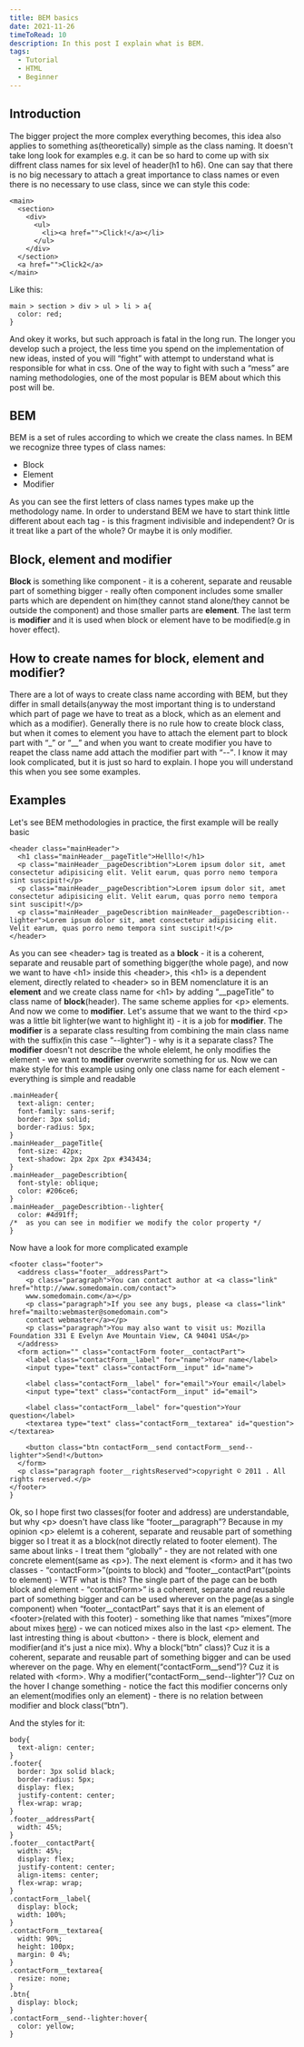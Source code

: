 ```yaml
---
title: BEM basics
date: 2021-11-26
timeToRead: 10
description: In this post I explain what is BEM.
tags:
  - Tutorial
  - HTML
  - Beginner
---
```

<article>
    <h2>Introduction</h2>
    <p>The bigger project the more complex everything becomes, this idea also applies to something as(theoretically) simple as the class naming. It doesn't take long look for examples e.g. it can be so hard to come up with six diffrent class names for six level of header(h1 to h6). One can say that there is no big necessary to attach a great importance to class names or even there is no necessary to use class, since we can style this code:</p>

```html:title=example-1
<main>
  <section>
    <div>
      <ul>
        <li><a href="">Click!</a></li>
      </ul>
    </div>
  </section>
  <a href="">Click2</a>
</main>
```

<p>Like this:</p>

```css:title=example-2
main > section > div > ul > li > a{
  color: red;
}
```

<p>And okey it works, but such approach is fatal in the long run. The longer you develop such a project, the less time you spend on the implementation of new ideas, insted of you will <q>fight</q> with attempt to understand what is responsible for what in css. One of the way to fight with such a <q>mess</q> are naming methodologies, one of the most popular is BEM about which this post will be.</p>

</article>

<article>
  <h2>BEM</h2>
  <p>BEM is a set of rules according to which we create the class names. In BEM we recognize three types of class names:</p>
  <ul>
    <li>Block</li>
    <li>Element</li>
    <li>Modifier</li>
  </ul>

  <p>As you can see the first letters of class names types make up the methodology name. In order to understand BEM we have to start think little different about each tag - is this fragment indivisible and independent? Or is it treat like a part of the whole? Or maybe it is only modifier.</p>
</article>

<article>
  <h2>Block, element and modifier</h2>
  <p><strong>Block</strong> is something like component - it is a coherent, separate and reusable part of something bigger - really often component includes some smaller parts which are dependent on him(they cannot stand alone/they cannot be outside the component) and those smaller parts are <strong>element</strong>. The last term is <strong>modifier</strong> and it is used when block or element have to be modified(e.g in hover effect).</p>
</article>

<article>
  <h2>How to create names for block, element and modifier?</h2>
  <p>There are a lot of ways to create class name according with BEM, but they differ in small details(anyway the most important thing is to understand which part of page we have to treat as a block, which as an element and which as a modifier). Generally there is no rule how to create block class, but when it comes to element you have to attach the element part to block part with <q>_</q> or <q>__</q> and when you want to create modifier you have to reapet the class name add attach the modifier part with <q>--</q>. I know it may look complicated, but it is just so hard to explain. I hope you will understand this when you see some examples.</p>

</article>

<article>
  <h2>Examples</h2>
  <p>Let's see BEM methodologies in practice, the first example will be really basic</p>

```html:title=example-3
<header class="mainHeader">
  <h1 class="mainHeader__pageTitle">Helllo!</h1>
  <p class="mainHeader__pageDescribtion">Lorem ipsum dolor sit, amet consectetur adipisicing elit. Velit earum, quas porro nemo tempora sint suscipit!</p>
  <p class="mainHeader__pageDescribtion">Lorem ipsum dolor sit, amet consectetur adipisicing elit. Velit earum, quas porro nemo tempora sint suscipit!</p>
  <p class="mainHeader__pageDescribtion mainHeader__pageDescribtion--lighter">Lorem ipsum dolor sit, amet consectetur adipisicing elit. Velit earum, quas porro nemo tempora sint suscipit!</p>
</header>
```

<p>As you can see &#60;header&#62; tag is treated as a <strong>block</strong> - it is a coherent, separate and reusable part of something bigger(the whole page), and now we want to have &#60;h1&#62; inside this &#60;header&#62;, this &#60;h1&#62; is a dependent element, directly related to &#60;header&#62; so in BEM nomenclature it is an <strong>element</strong> and we create class name for &#60;h1&#62; by adding <q>__pageTitle</q> to class name of <strong>block</strong>(header). The same scheme applies for &#60;p&#62; elements. And now we come to <strong>modifier</strong>. Let's assume that we want to the third &#60;p&#62; was a little bit lighter(we want to highlight it) - it is a job for <strong>modifier</strong>. The <strong>modifier</strong> is a separate class resulting from combining the main class name with the suffix(in this case <q>--lighter</q>) - why is it a separate class? The <strong>modifier</strong> doesn't not describe the whole elelemt, he only modifies the element - we want to <strong>modifier</strong> overwrite something for us. Now we can make style for this example using only one class name for each element - everything is simple and readable</p>


```css:title=example-4
.mainHeader{
  text-align: center;
  font-family: sans-serif;
  border: 3px solid;
  border-radius: 5px;
}
.mainHeader__pageTitle{
  font-size: 42px;
  text-shadow: 2px 2px 2px #343434;
}
.mainHeader__pageDescribtion{
  font-style: oblique;
  color: #206ce6;
}
.mainHeader__pageDescribtion--lighter{
  color: #4d91ff;
/*  as you can see in modifier we modify the color property */
}

```

<p>Now have a look for more complicated example</p>

```html:title=example-5
<footer class="footer">
  <address class="footer__addressPart">
    <p class="paragraph">You can contact author at <a class="link" href="http://www.somedomain.com/contact">
    www.somedomain.com</a></p>
    <p class="paragraph">If you see any bugs, please <a class="link" href="mailto:webmaster@somedomain.com">
    contact webmaster</a></p>
    <p class="paragraph">You may also want to visit us: Mozilla Foundation 331 E Evelyn Ave Mountain View, CA 94041 USA</p>
  </address>
  <form action="" class="contactForm footer__contactPart">
    <label class="contactForm__label" for="name">Your name</label>
    <input type="text" class="contactForm__input" id="name">
    
    <label class="contactForm__label" for="email">Your email</label>
    <input type="text" class="contactForm__input" id="email">
    
    <label class="contactForm__label" for="question">Your question</label>
    <textarea type="text" class="contactForm__textarea" id="question"></textarea>
    
    <button class="btn contactForm__send contactForm__send--lighter">Send!</button>
  </form>
  <p class="paragraph footer__rightsReserved">copyright © 2011 . All rights reserved.</p>
</footer>
}

```

<p>Ok, so I hope first two classes(for footer and address) are understandable, but why &#60;p&#62; doesn't have class like <q>footer__paragraph</q>? Because in my opinion &#60;p&#62; elelemt is a coherent, separate and reusable part of something bigger so I treat it as a block(not directly related to footer element). The same about links - I treat them <q>globally</q> - they are not related with one concrete element(same as &#60;p&#62;). The next element is &#60;form&#62; and it has two classes - <q>contactForm></q>(points to block) and <q>footer__contactPart</q>(points to element) - WTF what is this? The single part of the page can be both block and element - <q>contactForm></q> is a coherent, separate and reusable part of something bigger and can be used wherever on the page(as a single component) when <q>footer__contactPart</q> says that it is an element of &#60;footer&#62;(related with this footer) - something like that names <q>mixes</q>(more about mixes <a target="_blank" href="https://en.bem.info/forum/4/">here</a>) - we can noticed mixes also in the last &#60;p&#62; element. The last intresting thing is about &#60;button&#62; - there is block, element and modifier(and it's just a nice mix). Why a block(<q>btn</q> class)? Cuz it is a coherent, separate and reusable part of something bigger and can be used wherever on the page. Why en element(<q>contactForm__send</q>)? Cuz it is related with &#60;form&#62;. Why a modifier(<q>contactForm__send--lighter</q>)? Cuz on the hover I change something - notice the fact this modifier concerns only an element(modifies only an element) - there is no relation between modifier and block class(<q>btn</q>).

And the styles for it:
</p>

```css:title=example-6
body{
  text-align: center;
}
.footer{
  border: 3px solid black;
  border-radius: 5px;
  display: flex;
  justify-content: center;
  flex-wrap: wrap;
}
.footer__addressPart{
  width: 45%;
}
.footer__contactPart{
  width: 45%;
  display: flex;
  justify-content: center;
  align-items: center;
  flex-wrap: wrap;
}
.contactForm__label{
  display: block;
  width: 100%;
}
.contactForm__textarea{
  width: 90%;
  height: 100px;
  margin: 0 4%;
}
.contactForm__textarea{
  resize: none;
}
.btn{
  display: block;
}
.contactForm__send--lighter:hover{
  color: yellow;
}

```

</article>